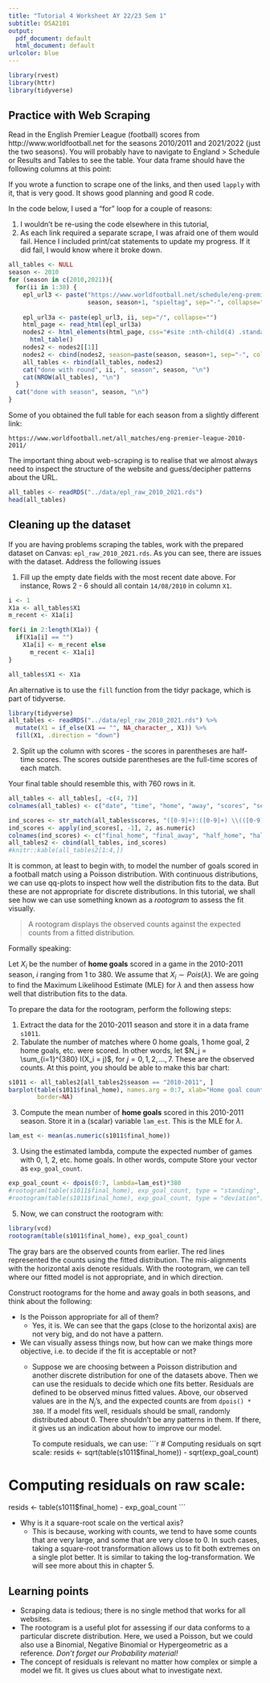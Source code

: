 ```yaml
---
title: "Tutorial 4 Worksheet AY 22/23 Sem 1"
subtitle: DSA2101
output:
  pdf_document: default
  html_document: default
urlcolor: blue
---
```


```r
library(rvest)
library(httr)
library(tidyverse)
```

## Practice with Web Scraping

Read in the English Premier League (football) scores from
http://www.worldfootball.net for the seasons 2010/2011 and 2021/2022 (just the
two seasons). You will probably have to navigate to England > Schedule or
Results and Tables to see the table. Your data frame should have the following
columns at this point:

If you wrote a function to scrape one of the links, and then used `lapply` with 
it, that is very good. It shows good planning and good R code.

In the code below, I used a "for" loop for a couple of reasons:

1. I wouldn't be re-using the code elsewhere in this tutorial,
2. As each link required a separate scrape, I was afraid one of them would fail.
   Hence I included print/cat statements to update my progress. If it did fail,
   I would know where it broke down.
```r
all_tables <- NULL
season <- 2010
for (season in c(2010,2021)){
  for(ii in 1:38) {
    epl_url3 <- paste("https://www.worldfootball.net/schedule/eng-premier-league",
                      season, season+1, "spieltag", sep="-", collapse="")
    
    epl_url3a <- paste(epl_url3, ii, sep="/", collapse="")
    html_page <- read_html(epl_url3a) 
    nodes2 <- html_elements(html_page, css="#site :nth-child(4) .standard_tabelle") %>% 
      html_table()
    nodes2 <- nodes2[[1]]
    nodes2 <- cbind(nodes2, season=paste(season, season+1, sep="-", collapse=""))
    all_tables <- rbind(all_tables, nodes2)
    cat("done with round", ii, ", season", season, "\n")
    cat(NROW(all_tables), "\n")
  }
  cat("done with season", season, "\n")
}
```

Some of you obtained the full table for each season from a slightly different 
link:
````
https://www.worldfootball.net/all_matches/eng-premier-league-2010-2011/
````

The important thing about web-scraping is to realise that we almost always need
to inspect the structure of the website and guess/decipher patterns about the
URL.

```r
all_tables <- readRDS("../data/epl_raw_2010_2021.rds")
head(all_tables)
```

## Cleaning up the dataset

If you are having problems scraping the tables, work with the prepared dataset
on Canvas: `epl_raw_2010_2021.rds`. As you can see, there are issues with the
dataset. Address the following issues

1. Fill up the empty date fields with the most recent date above. For instance, 
   Rows 2 - 6 should all contain `14/08/2010` in column `X1`.
   
```r
i <- 1
X1a <- all_tables$X1
m_recent <- X1a[i]

for(i in 2:length(X1a)) {
  if(X1a[i] == "") 
    X1a[i] <- m_recent else
      m_recent <- X1a[i]
}

all_tables$X1 <- X1a
```

An alternative is to use the `fill` function from the tidyr package, which is 
part of tidyverse.

```r
library(tidyverse)
all_tables <- readRDS("../data/epl_raw_2010_2021.rds") %>% 
  mutate(X1 = if_else(X1 == "", NA_character_, X1)) %>% 
  fill(X1, .direction = "down")
```


2. Split up the column with scores - the scores in parentheses are half-time scores.
   The scores outside parentheses are the full-time scores of each match. 

Your final table should resemble this, with 760 rows in it.
```r
all_tables <- all_tables[, -c(4, 7)]
colnames(all_tables) <- c("date", "time", "home", "away", "scores", "season")

ind_scores <- str_match(all_tables$scores, "([0-9]+):([0-9]+) \\(([0-9]+):([0-9]+)\\)")
ind_scores <- apply(ind_scores[, -1], 2, as.numeric)
colnames(ind_scores) <- c("final_home", "final_away", "half_home", "half_away")
all_tables2 <- cbind(all_tables, ind_scores)
#knitr::kable(all_tables2[1:4,])
```

It is common, at least to begin with, to model the number of goals scored in a 
football match using a Poisson distribution. With continuous distributions, we
can use qq-plots to inspect how well the distribution fits to the data. But
these are not appropriate for discrete distributions. In this tutorial, we shall
see how we can use something known as a *rootogram* to assess the fit visually.

>A rootogram displays the observed counts against the expected counts from a 
>fitted distribution. 

Formally speaking: 

Let $X_i$ be the number of **home goals** scored in a game in the 2010-2011 season, 
$i$ ranging from 1 to 380. We assume that $X_i \sim Pois(\lambda)$. We are going 
to find the Maximum Likelihood Estimate (MLE) for $\lambda$ and then assess how 
well that distribution fits to the data.

To prepare the data for the rootogram, perform the following steps:

1. Extract the data for the 2010-2011 season and store it in a data frame `s1011`.
2. Tabulate the number of matches where 0 home goals, 1 home goal, 2 home goals,
   etc. were scored. In other words, let $N_j = \sum_{i=1}^{380} I(X_i = j)$, for
   $j = 0, 1, 2, \ldots, 7$. These are the observed counts. At this point, you
   should be able to make this bar chart:

```r
s1011 <- all_tables2[all_tables2$season == "2010-2011", ]
barplot(table(s1011$final_home), names.arg = 0:7, xlab="Home goal count",
        border=NA)
```
3. Compute the mean number of **home goals** scored in this 2010-2011 season.
   Store it in a (scalar) variable `lam_est`. This is the MLE for $\lambda$.
   
```r
lam_est <- mean(as.numeric(s1011$final_home))
```

3. Using the estimated lambda, compute the expected number of games with 0, 
   1, 2, etc. home goals. In other words, compute 
   \begin{equation*}
   \hat{N}_j = 380 \times P(X_i = j \; | \; \lambda = \hat{\lambda}), \quad j=0,1,\ldots,7
   \end{equation*}
   Store your vector as `exp_goal_count`.

```r
exp_goal_count <- dpois(0:7, lambda=lam_est)*380
#rootogram(table(s1011$final_home), exp_goal_count, type = "standing", scale = "raw")
#rootogram(table(s1011$final_home), exp_goal_count, type = "deviation")
```

5. Now, we can construct the rootogram with:
```r
library(vcd)
rootogram(table(s1011$final_home), exp_goal_count)
```

The gray bars are the observed counts from earlier. The red lines represented the 
counts using the fitted distribution. The mis-alignments with the horizontal axis 
denote residuals. With the rootogram, we can tell where our fitted model is not 
appropriate, and in which direction.

Construct rootograms for the home and away goals in both seasons, and think 
about the following:

* Is the Poisson appropriate for all of them?
    * Yes, it is. We can see that the gaps (close to the horizontal axis) 
      are not very big, and do not have a pattern.
* We can visually assess things now, but how can we make things more objective,
  i.e. to decide if the fit is acceptable or not?
    * Suppose we are choosing between a Poisson distribution and another 
      discrete distribution for one of the datasets above. Then we can use the 
      residuals to decide which one fits better. Residuals are defined to be 
      observed minus fitted values. Above, our observed values are in the 
      $N_j$'s, and the expected counts are from `dpois() * 380`. If a model 
      fits well, residuals should be small, randomly distributed about 0. There 
      shouldn't be any patterns in them. If there, it gives us an indication 
      about how to improve our model.
       
      To compute residuals, we can use:
```r
# Computing residuals on sqrt scale:
resids <- sqrt(table(s1011$final_home)) - sqrt(exp_goal_count)

# Computing residuals on raw scale:
resids <- table(s1011$final_home) - exp_goal_count
```

* Why is it a square-root scale on the vertical axis?
    * This is because, working with counts, we tend to have some counts that are 
      very large, and some that are very close to 0. In such cases, taking a 
      square-root transformation allows us to fit both extremes on a single plot 
      better. It is similar to taking the log-transformation. We will see more 
      about this in chapter 5.


## Learning points

* Scraping data is tedious; there is no single method that works for all websites.
* The rootogram is a useful plot for assessing if our data conforms to a particular 
  discrete distribution. Here, we used a Poisson, but we could also use a Binomial,
  Negative Binomial or Hypergeometric as a reference. 
  *Don't forget our Probability material!*
* The concept of residuals is relevant no matter how complex or simple a model we fit.
  It gives us clues about what to investigate next.